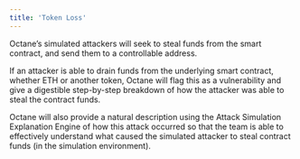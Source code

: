 ```yaml
---
title: 'Token Loss'
---
```


Octane’s simulated attackers will seek to steal funds from the smart contract, and send them to a controllable address.

If an attacker is able to drain funds from the underlying smart contract, whether ETH or another token, Octane will flag this as a vulnerability and give a digestible step-by-step breakdown of how the attacker was able to steal the contract funds.

Octane will also provide a natural description using the Attack Simulation Explanation Engine of how this attack occurred so that the team is able to effectively understand what caused the simulated attacker to steal contract funds (in the simulation environment).
